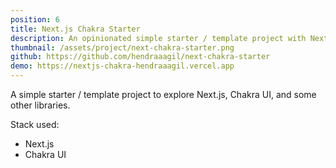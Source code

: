 ```yaml
---
position: 6
title: Next.js Chakra Starter
description: An opinionated simple starter / template project with Next.js and Chakra UI.
thumbnail: /assets/project/next-chakra-starter.png
github: https://github.com/hendraaagil/next-chakra-starter
demo: https://nextjs-chakra-hendraaagil.vercel.app
---
```


A simple starter / template project to explore Next.js, Chakra UI, and some other libraries.

Stack used:

- Next.js
- Chakra UI
